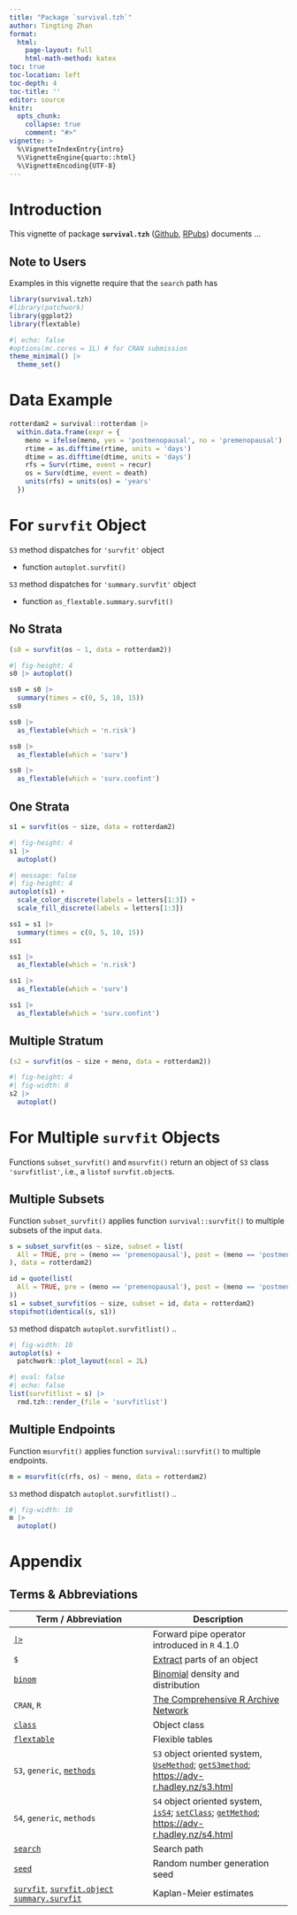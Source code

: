 ```yaml
---
title: "Package `survival.tzh`"
author: Tingting Zhan
format: 
  html:
    page-layout: full
    html-math-method: katex
toc: true
toc-location: left
toc-depth: 4
toc-title: ''
editor: source
knitr:
  opts_chunk: 
    collapse: true
    comment: "#>" 
vignette: >
  %\VignetteIndexEntry{intro}
  %\VignetteEngine{quarto::html}
  %\VignetteEncoding{UTF-8}
---
```


# Introduction

This vignette of package **`survival.tzh`** ([Github](https://github.com/tingtingzhan/survival.tzh), [RPubs](https://rpubs.com/tingtingzhan/VisualizeSimon2Stage)) documents ...

## Note to Users

Examples in this vignette require that the `search` path has

```r
library(survival.tzh)
#library(patchwork)
library(ggplot2)
library(flextable)
```

```r
#| echo: false
#options(mc.cores = 1L) # for CRAN submission
theme_minimal() |> 
  theme_set()
```

# Data Example

```r
rotterdam2 = survival::rotterdam |> 
  within.data.frame(expr = {
    meno = ifelse(meno, yes = 'postmenopausal', no = 'premenopausal')
    rtime = as.difftime(rtime, units = 'days')
    dtime = as.difftime(dtime, units = 'days')
    rfs = Surv(rtime, event = recur)
    os = Surv(dtime, event = death)
    units(rfs) = units(os) = 'years'
  })
```

# For `survfit` Object 

`S3` method dispatches for `'survfit'` object

-   function `autoplot.survfit()`

`S3` method dispatches for `'summary.survfit'` object

-   function `as_flextable.summary.survfit()`



## No Strata

```r
(s0 = survfit(os ~ 1, data = rotterdam2))
```

```r
#| fig-height: 4
s0 |> autoplot()
```

```r
ss0 = s0 |>
  summary(times = c(0, 5, 10, 15))
ss0
```

```r
ss0 |>
  as_flextable(which = 'n.risk')
```

```r
ss0 |>
  as_flextable(which = 'surv')
```

```r
ss0 |>
  as_flextable(which = 'surv.confint')
```

## One Strata

```r
s1 = survfit(os ~ size, data = rotterdam2)
```

```r
#| fig-height: 4
s1 |> 
  autoplot()
```

```r
#| message: false
#| fig-height: 4
autoplot(s1) +
  scale_color_discrete(labels = letters[1:3]) + 
  scale_fill_discrete(labels = letters[1:3])
```

```r
ss1 = s1 |>
  summary(times = c(0, 5, 10, 15))
ss1
```

```r
ss1 |>
  as_flextable(which = 'n.risk')
```

```r
ss1 |>
  as_flextable(which = 'surv')
```

```r
ss1 |>
  as_flextable(which = 'surv.confint')
```

## Multiple Stratum

```r
(s2 = survfit(os ~ size + meno, data = rotterdam2))
```

```r
#| fig-height: 4
#| fig-width: 8
s2 |> 
  autoplot()
```



# For Multiple `survfit` Objects

Functions `subset_survfit()` and `msurvfit()` return an object of `S3` class `'survfitlist'`, i.e., a `listof` `survfit.object`s.


## Multiple Subsets

Function `subset_survfit()` applies function `survival::survfit()` to multiple subsets of the input `data`.

```r
s = subset_survfit(os ~ size, subset = list(
  All = TRUE, pre = (meno == 'premenopausal'), post = (meno == 'postmenopausal')
), data = rotterdam2)
```

```r
id = quote(list(
  All = TRUE, pre = (meno == 'premenopausal'), post = (meno == 'postmenopausal')
))
s1 = subset_survfit(os ~ size, subset = id, data = rotterdam2)
stopifnot(identical(s, s1))
```

`S3` method dispatch `autoplot.survfitlist()` ..

```r
#| fig-width: 10
autoplot(s) + 
  patchwork::plot_layout(ncol = 2L)
```


```r
#| eval: false
#| echo: false
list(survfitlist = s) |>
  rmd.tzh::render_(file = 'survfitlist')
```



## Multiple Endpoints

Function `msurvfit()` applies function `survival::survfit()` to multiple endpoints.

```r
m = msurvfit(c(rfs, os) ~ meno, data = rotterdam2)
```

`S3` method dispatch `autoplot.survfitlist()` ..

```r
#| fig-width: 10
m |> 
  autoplot()
```










# Appendix

## Terms & Abbreviations

| Term / Abbreviation | Description |
|------------------------------------|------------------------------------|
| [`|>`](https://search.r-project.org/R/refmans/base/html/pipeOp.html) | Forward pipe operator introduced in `R` 4.1.0 |
| `$` | [Extract](https://search.r-project.org/R/refmans/base/html/Extract.html) parts of an object |
| [`binom`](https://search.r-project.org/R/refmans/stats/html/Binomial.html) | [Binomial](https://en.wikipedia.org/wiki/Binomial_distribution) density and distribution |
| `CRAN`, `R` | [The Comprehensive R Archive Network](https://cran.r-project.org) |
| [`class`](https://search.r-project.org/R/refmans/base/html/class.html) | Object class |
| [`flextable`](https://search.r-project.org/CRAN/refmans/flextable/html/flextable.html) | Flexible tables |
| `S3`, `generic`, [`methods`](https://search.r-project.org/R/refmans/utils/html/methods.html) | `S3` object oriented system, [`UseMethod`](https://search.r-project.org/R/refmans/base/html/UseMethod.html); [`getS3method`](https://search.r-project.org/R/refmans/utils/html/getS3method.html); <https://adv-r.hadley.nz/s3.html> |
| `S4`, `generic`, `methods` | `S4` object oriented system, [`isS4`](https://search.r-project.org/R/refmans/base/html/isS4.html); [`setClass`](https://search.r-project.org/R/refmans/methods/html/setClass.html); [`getMethod`](https://search.r-project.org/R/refmans/methods/html/getMethod.html); <https://adv-r.hadley.nz/s4.html> |
| [`search`](https://search.r-project.org/R/refmans/base/html/search.html) | Search path |
| [`seed`](https://search.r-project.org/R/refmans/base/html/Random.html) | Random number generation seed |
| [`survfit`](https://search.r-project.org/CRAN/refmans/survival/html/survfit.html), [`survfit.object`](https://search.r-project.org/CRAN/refmans/survival/html/survfit.object.html) [`summary.survfit`](https://search.r-project.org/CRAN/refmans/survival/html/summary.survfit.html) | Kaplan-Meier estimates |


